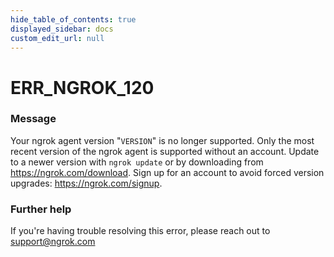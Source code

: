 ```yaml
---
hide_table_of_contents: true
displayed_sidebar: docs
custom_edit_url: null
---
```



# ERR_NGROK_120

### Message
Your ngrok agent version "`VERSION`" is no longer supported. Only the most recent version of the ngrok agent is supported without an account.
Update to a newer version with `ngrok update` or by downloading from https://ngrok.com/download.
Sign up for an account to avoid forced version upgrades: https://ngrok.com/signup.

### Further help
If you're having trouble resolving this error, please reach out to [support@ngrok.com](mailto:support@ngrok.com?subject=Help%20with%20ERR_NGROK_120)


<ErrorDetails error='err_ngrok_120' />
